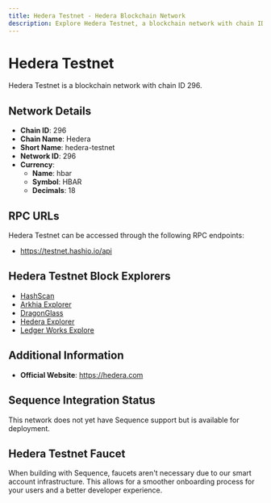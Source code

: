 ```yaml
--- 
title: Hedera Testnet - Hedera Blockchain Network
description: Explore Hedera Testnet, a blockchain network with chain ID 296. Learn about its native currency, hbar, and how to interact with the network.
---
```


# Hedera Testnet

Hedera Testnet is a blockchain network with chain ID 296.

## Network Details

- **Chain ID**: 296
- **Chain Name**: Hedera
- **Short Name**: hedera-testnet
- **Network ID**: 296
- **Currency**: 
  - **Name**: hbar
  - **Symbol**: HBAR
  - **Decimals**: 18

## RPC URLs

Hedera Testnet can be accessed through the following RPC endpoints:

- https://testnet.hashio.io/api

## Hedera Testnet Block Explorers

- [HashScan](https://hashscan.io/testnet)
- [Arkhia Explorer](https://explorer.arkhia.io)
- [DragonGlass](https://app.dragonglass.me)
- [Hedera Explorer](https://hederaexplorer.io)
- [Ledger Works Explore](https://explore.lworks.io)

## Additional Information

- **Official Website**: https://hedera.com

## Sequence Integration Status

This network does not yet have Sequence support but is available for deployment.

## Hedera Testnet Faucet

When building with Sequence, faucets aren't necessary due to our smart account infrastructure. This allows for a smoother onboarding process for your users and a better developer experience.
